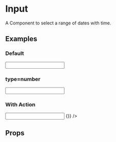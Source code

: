 

<Meta title="Components/Input" component={Input} />

# Input

A Component to select a range of dates with time.

## Examples

### Default

<Preview>
  <Story name="Default">
    <div className="p-8">
      <Input />
    </div>
  </Story>
</Preview>

### type=number

<Preview>
  <Story name="type=number">
    <div className="p-8">
      <Input type="number" defaultValue="1" />
    </div>
  </Story>
</Preview>

### With Action

<Preview>
  <Story name="type=with-action">
    <div className="p-8">
      <Input type="number" defaultValue="1" onAction={() => {}} />
    </div>
  </Story>
</Preview>

## Props

<Props of={Input} />
